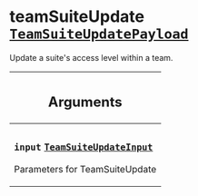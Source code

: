 <!--
  _____   ____    _   _  ____ _______   ______ _____ _____ _______
  |  __  / __   |  | |/ __ __   __| |  ____|  __ _   _|__   __|
  | |  | | |  | | |  | | |  | | | |    | |__  | |  | || |    | |
  | |  | | |  | | | . ` | |  | | | |    |  __| | |  | || |    | |
  | |__| | |__| | | |  | |__| | | |    | |____| |__| || |_   | |
  |_____/ ____/  |_| _|____/  |_|    |______|_____/_____|  |_|
  This file is auto-generated by script/generate_graphql_api_content.sh,
  please build the schema.json by running `rails api:graph:export`
  with https://github.com/buildkite/buildkite/,
  replace the content in data/graphql_data_schema.json
  and run the generation script `./scripts/generate-graphql-api-content.sh`.
-->
<!-- vale off -->

<h1 class="has-pills" data-algolia-exclude>
  teamSuiteUpdate
  <a href="/docs/apis/graphql/schemas/object/teamsuiteupdatepayload" class="pill pill--object pill--normal-case pill--large" title="Go to OBJECT TeamSuiteUpdatePayload"><code>TeamSuiteUpdatePayload</code></a>

</h1>
<!-- vale on -->

<p>Update a suite's access level within a team.</p>

<table class="responsive-table responsive-table--single-column-rows">
  <thead>
    <th>
      <h2 data-algolia-exclude>Arguments</h2>
    </th>
  </thead>
  <tbody>
    <tr>
      <td>
        <h3 class="is-small has-pills">
          <code>input</code>
          <a
            href="/docs/apis/graphql/schemas/input_object/teamsuiteupdateinput"
            class="pill pill--input_object pill--normal-case pill--medium"
            title="Go to INPUT_OBJECT TeamSuiteUpdateInput"
          >
            <code>TeamSuiteUpdateInput</code>
          </a>
        </h3>
        <p>Parameters for TeamSuiteUpdate</p>
      </td>
    </tr>
  </tbody>
</table>
